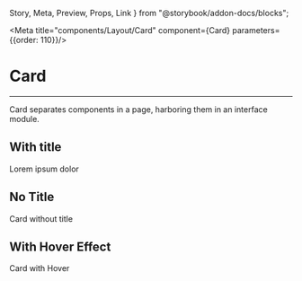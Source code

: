   Story,
  Meta,
  Preview,
  Props,
  Link
} from "@storybook/addon-docs/blocks";

<Meta title="components/Layout/Card" component={Card} parameters={{order: 110}}/>

# Card

<hr />

Card separates components in a page, harboring them in an interface module.

## With title
<Preview withSource="open">
  <Story name="Base" parameters={{order: 111}}>
    <Box style={{ padding: '35px', width: '100%' }} horizontal>
      <Card titleText="Card with title">
        <Box type="flat" p="10px">
          <Text size="small">Lorem ipsum dolor</Text>
        </Box>
      </Card>
    </Box>
  </Story>
</Preview>

## No Title
<Preview withSource="open">
  <Story name="No Title" parameters={{order: 112}}>
    <Box style={{ padding: '35px', width: '100%' }} horizontal>
      <Card>
        <Box type="flat" p="10px">
          <Text size="small">Card without title</Text>
        </Box>
      </Card>
    </Box>
  </Story>
</Preview>

## With Hover Effect
<Preview withSource="open">
  <Story name="Hover" parameters={{order: 113}}>
    <Box style={{ padding: '35px', width: '100%' }} horizontal>
      <Card hoverEffect>
        <Box type="flat" p="10px">
          <Text size="small">Card with Hover</Text>
        </Box>
      </Card>
    </Box>
  </Story>
</Preview>

<Props of={Card} />
